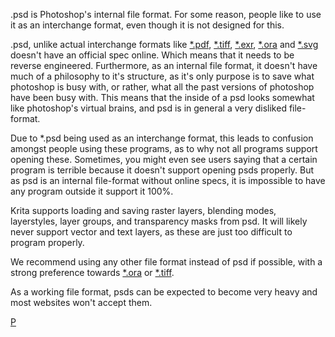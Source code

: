 .psd is Photoshop's internal file format. For some reason, people like to use it as an interchange format, even though it is not designed for this.

.psd, unlike actual interchange formats like [[*.pdf]], [[*.tiff]], [[*.exr]], [[*.ora]] and [[*.svg]] doesn't have an official spec online. Which means that it needs to be reverse engineered. Furthermore, as an internal file format, it doesn't have much of a philosophy to it's structure, as it's only purpose is to save what photoshop is busy with, or rather, what all the past versions of photoshop have been busy with. This means that the inside of a psd looks somewhat like photoshop's virtual brains, and psd is in general a very disliked file-format.

Due to *.psd being used as an interchange format, this leads to confusion amongst people using these programs, as to why not all programs support opening these. Sometimes, you might even see users saying that a certain program is terrible because it doesn't support opening psds properly. But as psd is an internal file-format without online specs, it is impossible to have any program outside it support it 100%.

Krita supports loading and saving raster layers, blending modes, layerstyles, layer groups, and transparency masks from psd. It will likely never support vector and text layers, as these are just too difficult to program properly.

We recommend using any other file format instead of psd if possible, with a strong preference towards [[*.ora]] or [[*.tiff]].

As a working file format, psds can be expected to become very heavy and most websites won't accept them.

[[category: File Formats|P]]
